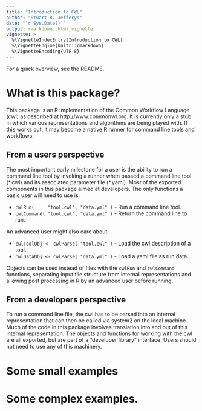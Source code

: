 ```yaml
---
title: "Introduction to CWL"
author: "Stuart R. Jefferys"
date: "`r Sys.Date()`"
output: rmarkdown::html_vignette
vignette: >
  %\VignetteIndexEntry{Introduction to CWL}
  %\VignetteEngine{knitr::rmarkdown}
  %\VignetteEncoding{UTF-8}
---
```


For a quick overview, see the README.

# What is this package?

This package is an R implementation of the Common Workflow Language (cwl) as described at http://www.commonwl.org. It is currently only a stub in which various representations and algorithms are being played with. If this works out, it may become a native R runner for command line tools and workflows.

## From a users perspective

The most important early milestone for a user is the ability to run a command line tool by invoking a runner when passed a command line tool (\*.cwl) and its associated parameter file (\*.yaml). Most of the exported components in this package aimed at developers. The only functions a basic user will need to use is:

* `cwlRun(     "tool.cwl", "data.yml" )` - Run a command line tool.
* `cwlCommand( "tool.cwl", "data.yml" )` - Return the command line to run.

An advanced user might also care about

* `cwlToolObj <- cwlParse( "tool.cwl" )` - Load the cwl description of a tool.
* `cwlDataObj <- cwlParse( "data.yml" )` - Load a yaml file as run data.

Objects can be used instead of files with the `cwlRun` and `cwlCommand` functions, separating input file structure from internal representations and allowing post processing in R by an advanced user before running.
        
## From a developers perspective

To run a command line file, the cwl has to be parsed into an internal representation that can then be called via system2 on the local machine. Much of the code in this package involves translation into and out of this internal representation. The objects and functions for working with the cwl are all exported, but are part of a "developer library" interface. Users should not need to use any of this machinery.

# Some small examples

# Some complex examples.
